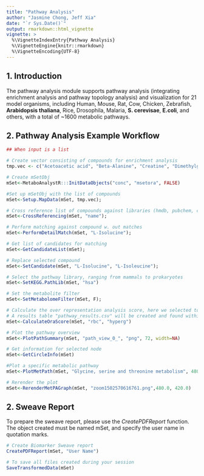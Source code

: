 ```yaml
---
title: "Pathway Analysis"
author: "Jasmine Chong, Jeff Xia"
date: "`r Sys.Date()`"
output: rmarkdown::html_vignette
vignette: >
  %\VignetteIndexEntry{Pathway Analysis}
  %\VignetteEngine{knitr::rmarkdown}
  %\VignetteEncoding{UTF-8}
---
```


## 1. Introduction

The pathway analysis module supports pathway analysis (integrating enrichment analysis and pathway topology analysis) and visualization for 21 model organisms, including Human, Mouse, Rat, Cow, Chicken, Zebrafish, **Arabidopsis thaliana**, Rice, Drosophila, Malaria, **S. cerevisae**, **E.coli**, and others, with a total of ~1600 metabolic pathways.

## 2. Pathway Analysis Example Workflow


```r
## When input is a list

# Create vector consisting of compounds for enrichment analysis 
tmp.vec <- c("Acetoacetic acid", "Beta-Alanine", "Creatine", "Dimethylglycine", "Fumaric acid", "Glycine", "Homocysteine", "L-Cysteine", "L-Isolucine", "L-Phenylalanine", "L-Serine", "L-Threonine", "L-Tyrosine", "L-Valine", "Phenylpyruvic acid", "Propionic acid", "Pyruvic acid", "Sarcosine")

# Create mSetObj
mSet<-MetaboAnalystR:::InitDataObjects("conc", "msetora", FALSE)

#Set up mSetObj with the list of compounds
mSet<-Setup.MapData(mSet, tmp.vec);

# Cross reference list of compounds against libraries (hmdb, pubchem, chebi, kegg, metlin)
mSet<-CrossReferencing(mSet, "name");

# Perform matching against compound w. out matches
mSet<-PerformDetailMatch(mSet, "L-Isolucine");

# Get list of candidates for matching
mSet<-GetCandidateList(mSet);

# Replace selected compound
mSet<-SetCandidate(mSet, "L-Isolucine", "L-Isoleucine");

# Select the pathway library, ranging from mammals to prokaryotes
mSet<-SetKEGG.PathLib(mSet, "hsa")

# Set the metabolite filter
mSet<-SetMetabolomeFilter(mSet, F);

# Calculate the over representation analysis score, here we selected to use the hypergeometric test (alternative is Fisher's exact test)
# A results table "pathway_results.csv" will be created and found within your working directory
mSet<-CalculateOraScore(mSet, "rbc", "hyperg")

# Plot the pathway overview
mSet<-PlotPathSummary(mSet, "path_view_0_", "png", 72, width=NA)

# Get information for selected node
mSet<-GetCircleInfo(mSet)

#Plot a specific metabolic pathway
mSet<-PlotMetPath(mSet, "Glycine, serine and threonine metabolism", 480, 420)

# Rerender the plot
mSet<-RerenderMetPAGraph(mSet, "zoom1502570616761.png",480.0, 420.0)

```

## 2. Sweave Report 

To prepare the sweave report, please use the *CreatePDFReport* function. The object created must be named mSet, and specify the user name in quotation marks. 

```r
# Create Biomarker Sweave report 
CreatePDFReport(mSet, "User Name")

# To save all files created during your session
SaveTransformedData(mSet)

```